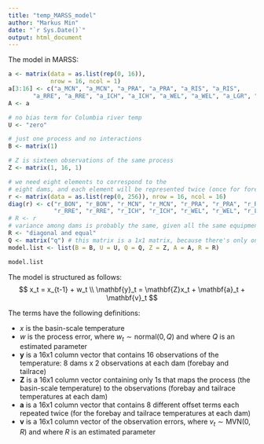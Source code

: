```yaml
---
title: "temp_MARSS_model"
author: "Markus Min"
date: "`r Sys.Date()`"
output: html_document
---
```


The model in MARSS:
```r
a <- matrix(data = as.list(rep(0, 16)),
            nrow = 16, ncol = 1)
a[3:16] <- c("a_MCN", "a_MCN", "a_PRA", "a_PRA", "a_RIS", "a_RIS",
       "a_RRE", "a_RRE", "a_ICH", "a_ICH", "a_WEL", "a_WEL", "a_LGR", "a_LGR")
A <- a

# no bias term for Columbia river temp
U <- "zero"

# just one process and no interactions
B <- matrix(1)

# Z is sixteen observations of the same process
Z <- matrix(1, 16, 1)

# we need eight elements to correspond to the 
# eight dams, and each element will be represented twice (once for forebay and once for tailrace)
r <- matrix(data = as.list(rep(0, 256)), nrow = 16, ncol = 16)
diag(r) <- c("r_BON", "r_BON", "r_MCN", "r_MCN", "r_PRA", "r_PRA", "r_RIS", "r_RIS",
             "r_RRE", "r_RRE", "r_ICH", "r_ICH", "r_WEL", "r_WEL", "r_LGR", "r_LGR")
# R <- r
# variance among dams is probably the same, given all the same equipment
R <- "diagonal and equal"
Q <- matrix("q") # this matrix is a 1x1 matrix, because there's only one trend we're estimating
model.list <- list(B = B, U = U, Q = Q, Z = Z, A = A, R = R)

model.list
```





The model is structured as follows:
$$
x_t = x_{t-1} + w_t \\
\mathbf{y}_t = \mathbf{Z}x_t + \mathbf{a}_t + \mathbf{v}_t
$$

The terms have the following definitions:

* $x$ is the basin-scale temperature
* $w$ is the process error, where $w_t \sim \text{normal}(0, Q)$ and where $Q$ is an estimated parameter
* $\mathbf{y}$ is a 16x1 column vector that contains 16 observations of the temperature: 8 dams x 2 observations at each dam (forebay and tailrace)
* $\mathbf{Z}$ is a 16x1 column vector containing only 1s that maps the process (the basin-scale temperature) to the observations (forebay and tailrace temperatures at each dam)
* $\mathbf{a}$ is a 16x1 column vector that contains 8 different offset terms each repeated twice (for the forebay and tailrace temperatures at each dam)
* $\mathbf{v}$ is a 16x1 column vector of the observation errors, where $v_t \sim \text{MVN}(0, R)$ and where $R$ is an estimated parameter